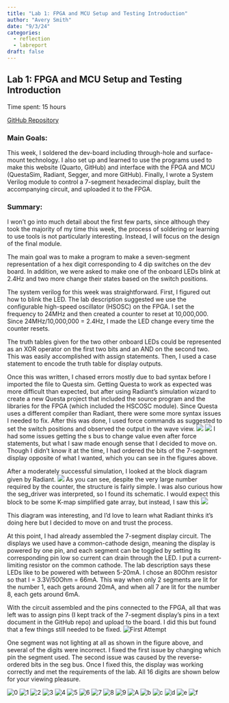 ```yaml
---
title: "Lab 1: FPGA and MCU Setup and Testing Introduction"
author: "Avery Smith"
date: "9/3/24"
categories:
  - reflection
  - labreport
draft: false
---
```


## Lab 1: FPGA and MCU Setup and Testing Introduction
Time spent: 15 hours

[GitHub Repository](https://github.com/avsmith11/e155-lab1)

### Main Goals:

This week, I soldered the dev-board including through-hole and surface-mount technology. I also set up and learned to use the programs used to make this website (Quarto, GitHub) and interface with the FPGA and MCU (QuestaSim, Radiant, Segger, and more GitHub). Finally, I wrote a System Verilog module to control a 7-segment hexadecimal display, built the accompanying circuit, and uploaded it to the FPGA.


### Summary:
I won't go into much detail about the first few parts, since although they took the majority of my time this week, the process of soldering or learning to use tools is not particularly interesting. Instead, I will focus on the design of the final module.


The main goal was to make a program to make a seven-segment representation of a hex digit corresponding to 4 dip switches on the dev board. In addition, we were asked to make one of the onboard LEDs blink at 2.4Hz and two more change their states based on the switch positions.


The system verilog for this week was straightforward. First, I figured out how to blink the LED. The lab description suggested we use the configurable high-speed oscillator (HSOSC) on the FPGA. I set the frequency to 24MHz and then created a counter to reset at 10,000,000. Since 24MHz/10,000,000 = 2.4Hz, I made the LED change every time the counter resets.


The truth tables given for the two other onboard LEDs could be represented as an XOR operator on the first two bits and an AND on the second two. This was easily accomplished with assign statements. Then, I used a case statement to encode the truth table for display outputs.


Once this was written, I chased errors mostly due to bad syntax before I imported the file to Questa sim. Getting Questa to work as expected was more difficult than expected, but after using Radiant's simulation wizard to create a new Questa project that included the source program and the libraries for the FPGA (which included the HSCOSC module). Since Questa uses a different compiler than Radiant, there were some more syntax issues I needed to fix. After this was done, I used force commands as suggested to set the switch positions and observed the output in the wave view.
![](sim1.png)
![](sim2.png)
I had some issues getting the s bus to change value even after force statements, but what I saw made enough sense that I decided to move on. Though I didn't know it at the time, I had ordered the bits of the 7-segment display opposite of what I wanted, which you can see in the figures above.


After a moderately successful simulation, I looked at the block diagram given by Radiant. ![](top_schematic.png)
As you can see, despite the very large number required by the counter, the structure is fairly simple. I was also curious how the seg_driver was interpreted, so I found its schematic. I would expect this block to be some K-map simplified gate array, but instead, I saw this ![](seg_schematic.png)


This diagram was interesting, and I'd love to learn what Radiant thinks it's doing here but I decided to move on and trust the process.


At this point, I had already assembled the 7-segment display circuit. The displays we used have a common-cathode design, meaning the display is powered by one pin, and each segment can be toggled by setting its corresponding pin low so current can drain through the LED. I put a current-limiting resistor on the common cathode. The lab description says these LEDs like to be powered with between 5-20mA. I chose an 80Ohm resistor so that I = 3.3V/50Ohm = 66mA. This way when only 2 segments are lit for the number 1, each gets around 20mA, and when all 7 are lit for the number 8, each gets around 6mA.


With the circuit assembled and the pins connected to the FPGA, all that was left was to assign pins (I kept track of the 7-segment display's pins in a text document in the GitHub repo) and upload to the board. I did this but found that a few things still needed to be fixed. ![First Attempt](fail.heic)


One segment was not lighting at all as shown in the figure above, and several of the digits were incorrect. I fixed the first issue by changing which pin the segment used. The second issue was caused by the reverse-ordered bits in the seg bus. Once I fixed this, the display was working correctly and met the requirements of the lab. All 16 digits are shown below for your viewing pleasure.

![0](0.heic)
![1](1.heic)
![2](2.heic)
![3](3.heic)
![4](4.heic)
![5](5.heic)
![6](6.heic)
![7](7.heic)
![8](8.heic)
![9](9.heic)
![A](A.heic)
![b](b.heic)
![c](c.heic)
![d](d.heic)
![e](e.heic)
![f](f.heic)